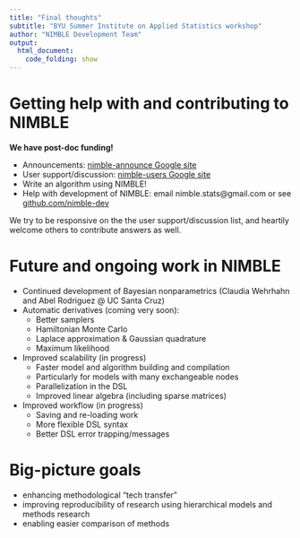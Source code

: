 ```yaml
---
title: "Final thoughts"
subtitle: "BYU Summer Institute on Applied Statistics workshop"
author: "NIMBLE Development Team"
output:
  html_document:
    code_folding: show
---
```


# Getting help with and contributing to NIMBLE

**We have post-doc funding!**

 - Announcements: [nimble-announce Google site](https://groups.google.com/forum/#!forum/nimble-announce)
 - User	support/discussion: [nimble-users Google site](https://groups.google.com/forum/#!forum/nimble-users)
 - Write an algorithm using NIMBLE!	
 - Help	with development of NIMBLE: email nimble.stats@gmail.com or see [github.com/nimble-dev](https://github.com/nimble-dev/nimble)

We try to be responsive on the the user support/discussion list, and heartily welcome others to contribute answers as well. 

# Future and ongoing work in NIMBLE

  - Continued development of Bayesian nonparametrics (Claudia Wehrhahn and Abel Rodriguez @ UC Santa Cruz)
  - Automatic derivatives (coming very soon):
    - Better samplers
    - Hamiltonian Monte Carlo
    - Laplace approximation & Gaussian quadrature
    - Maximum likelihood
  - Improved scalability (in progress)
    - Faster model and algorithm building and compilation
    - Particularly for models with many exchangeable nodes
    - Parallelization in the DSL
    - Improved linear algebra (including sparse matrices)
  - Improved workflow (in progress)
    - Saving and re-loading work
    - More flexible DSL syntax
    - Better DSL error trapping/messages

# Big-picture goals

  - enhancing methodological "tech transfer"
  - improving reproducibility of research using hierarchical models and methods research
  - enabling easier comparison of methods
